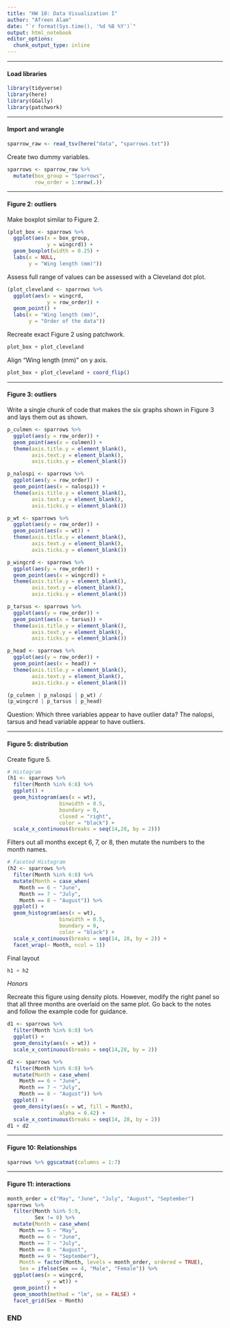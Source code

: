 ```yaml
---
title: "HW 10: Data Visualization I"
author: "Afreen Alam"
date: "`r format(Sys.time(), '%d %B %Y')`"
output: html_notebook
editor_options: 
  chunk_output_type: inline
---
```


***
#### Load libraries

```r
library(tidyverse)
library(here)
library(GGally)
library(patchwork)
```


***
#### Import and wrangle

```r
sparrow_raw <- read_tsv(here("data", "sparrows.txt"))
```

Create two dummy variables.

```r
sparrows <- sparrow_raw %>%
  mutate(box_group = "Sparrows",
         row_order = 1:nrow(.))
```


***
#### Figure 2: outliers

Make boxplot similar to Figure 2.

```r
(plot_box <- sparrows %>%
  ggplot(aes(x = box_group,
             y = wingcrd)) +
  geom_boxplot(width = 0.25) +
  labs(x = NULL,
       y = "Wing length (mm)"))
```

Assess full range of values can be assessed with a Cleveland dot plot.

```r
(plot_cleveland <- sparrows %>%
  ggplot(aes(x = wingcrd,
             y = row_order)) +
  geom_point() +
  labs(x = "Wing length (mm)",
       y = "Order of the data"))
```

Recreate exact Figure 2 using patchwork.

```r
plot_box + plot_cleveland
```

Align "Wing length (mm)" on y axis.

```r
plot_box + plot_cleveland + coord_flip()
```


***
#### Figure 3: outliers

Write a single chunk of code that makes the six graphs shown in Figure 3 and lays them out as shown.

```r
p_culmen <- sparrows %>%
  ggplot(aes(y = row_order)) +
  geom_point(aes(x = culmen)) +
  theme(axis.title.y = element_blank(),
        axis.text.y = element_blank(),
        axis.ticks.y = element_blank())

p_nalospi <- sparrows %>%
  ggplot(aes(y = row_order)) +
  geom_point(aes(x = nalospi)) +
  theme(axis.title.y = element_blank(),
        axis.text.y = element_blank(),
        axis.ticks.y = element_blank())

p_wt <- sparrows %>%
  ggplot(aes(y = row_order)) +
  geom_point(aes(x = wt)) +
  theme(axis.title.y = element_blank(),
        axis.text.y = element_blank(),
        axis.ticks.y = element_blank())

p_wingcrd <- sparrows %>%
  ggplot(aes(y = row_order)) +
  geom_point(aes(x = wingcrd)) +
  theme(axis.title.y = element_blank(),
        axis.text.y = element_blank(),
        axis.ticks.y = element_blank())

p_tarsus <- sparrows %>%
  ggplot(aes(y = row_order)) +
  geom_point(aes(x = tarsus)) +
  theme(axis.title.y = element_blank(),
        axis.text.y = element_blank(),
        axis.ticks.y = element_blank())

p_head <- sparrows %>%
  ggplot(aes(y = row_order)) +
  geom_point(aes(x = head)) +
  theme(axis.title.y = element_blank(),
        axis.text.y = element_blank(),
        axis.ticks.y = element_blank())

(p_culmen | p_nalospi | p_wt) /
(p_wingcrd | p_tarsus | p_head)

```

Question: Which three variables appear to have outlier data?
The nalopsi, tarsus and head variable appear to have outliers.


***
#### Figure 5: distribution

Create figure 5.

```r
# Histogram
(h1 <- sparrows %>%
  filter(Month %in% 6:8) %>%
  ggplot() +
  geom_histogram(aes(x = wt),
                 binwidth = 0.5,
                 boundary = 0,
                 closed = "right",
                 color = "black") +
  scale_x_continuous(breaks = seq(14,28, by = 2)))
```

Filters out all months except 6, 7, or 8, then mutate the numbers to the month names.

```r
# Faceted Histogram
(h2 <- sparrows %>%
  filter(Month %in% 6:8) %>%
  mutate(Month = case_when(
    Month == 6 ~ "June",
    Month == 7 ~ "July",
    Month == 8 ~ "August")) %>%
  ggplot() +
  geom_histogram(aes(x = wt),
                 binwidth = 0.5,
                 boundary = 0,
                 color = "black") +
  scale_x_continuous(breaks = seq(14, 28, by = 2)) +
  facet_wrap(~ Month, ncol = 1))
```

Final layout
```r
h1 + h2
```

*Honors*

Recreate this figure using density plots. However, modify the right panel so that all three months are overlaid on the same plot. Go back to the notes and follow the example code for guidance.



```r
d1 <- sparrows %>%
  filter(Month %in% 6:8) %>%
  ggplot() +
  geom_density(aes(x = wt)) +
  scale_x_continuous(breaks = seq(14,28, by = 2))

d2 <- sparrows %>%
  filter(Month %in% 6:8) %>%
  mutate(Month = case_when(
    Month == 6 ~ "June",
    Month == 7 ~ "July",
    Month == 8 ~ "August")) %>%
  ggplot() +
  geom_density(aes(x = wt, fill = Month),
                 alpha = 0.42) +
  scale_x_continuous(breaks = seq(14, 28, by = 2))
d1 + d2
```

***
#### Figure 10: Relationships

```r
sparrows %>% ggscatmat(columns = 1:7)
```


***
#### Figure 11: interactions

```r
month_order = c("May", "June", "July", "August", "September")
sparrows %>%
  filter(Month %in% 5:9,
         Sex != 0) %>%
  mutate(Month = case_when(
    Month == 5 ~ "May",
    Month == 6 ~ "June",
    Month == 7 ~ "July",
    Month == 8 ~ "August",
    Month == 9 ~ "September"),
    Month = factor(Month, levels = month_order, ordered = TRUE),
    Sex = ifelse(Sex == 4, "Male", "Female")) %>%
  ggplot(aes(x = wingcrd,
             y = wt)) +
  geom_point() +
  geom_smooth(method = "lm", se = FALSE) +
  facet_grid(Sex ~ Month) 
```


### END

